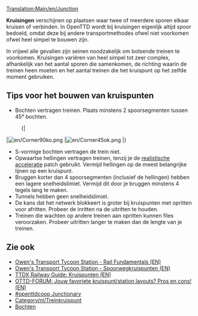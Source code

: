 [[Translation:Main/en/Junction]]{{en/-}}{{nl/Kruispuntenmenu}}{{nl/Inhoudsopgave}}

'''Kruisingen''' verschijnen op plaatsen waar twee of meerdere sporen elkaar kruisen of verbinden. In OpenTTD wordt bij kruisingen eigenlijk altijd spoor bedoeld, omdat deze bij andere transportmethodes ofwel niet voorkomen ofwel heel simpel te bouwen zijn.

In vrijwel alle gevallen zijn seinen noodzakelijk om botsende treinen te voorkomen. Kruisingen variëren van heel simpel tot zeer complex, afhankelijk van het aantal sporen die samenkomen, de richting waarin de treinen heen moeten en het aantal treinen die het kruispunt op het zelfde moment gebruiken.

== Tips voor het bouwen van kruispunten ==

* Bochten vertragen treinen. Plaats minstens 2 spoorsegmenten tussen 45&deg; bochten.
:{|
|[[File:en/Corner90ko.png]]
|[[File:en/Corner45ok.png]]
|}
* S-vormige bochten vertragen de trein niet.
* Opwaartse hellingen vertragen treinen, tenzij je de [[Main/nl/realistische acceleratie|realistische acceleratie]] patch gebruikt. Vermijd hellingen op de meest belangrijke lijnen op een kruispunt.
* Bruggen korter dan 4 spoorsegmenten (inclusief de hellingen) hebben een lagere snelheidslimiet. Vermijd dit door je bruggen minstens 4 tegels lang te maken.
* Tunnels hebben geen snelheidslimiet.
* De kans dat het netwerk blokkeert is groter bij kruispunten met opritten voor afritten. Probeer de inritten na de uitritten te houden.
* Treinen die wachten op andere treinen aan opritten kunnen files veroorzaken. Probeer uitritten langer te maken dan de lengte van je treinen.

==Zie ook==
* [http://www.transporttycoon.net/rail Owen's Transport Tycoon Station - Rail Fundamentals (EN)]
* [http://www.transporttycoon.net/junctions Owen's Transport Tycoon Station - Spoorwegkruispunten (EN)]
* [http://uwe.s2000.ws/ttdx/network/junctions.php?lang=en TTDX Railway Guide: Kruispunten (EN)]
* [http://www.tt-forums.net/viewtopic.php?p=251709#251709 OTTD-FORUM: Jouw favoriete kruispunt/station layouts? Pros en cons! (EN)]
* [http://wiki.openttdcoop.org/Junctionary #openttdcoop Junctionary]
* [[Category/nl/Treinkruispunt]]
* [[Main/nl/Bochten|Bochten]]